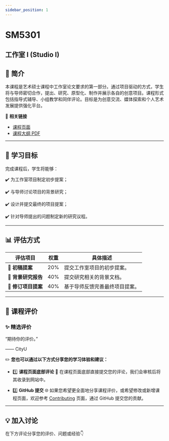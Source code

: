 ```yaml
---
sidebar_position: 1
---
```


# SM5301
## 工作室 I (Studio I)

## **📘 简介**
本课程是艺术硕士课程中工作室论文要求的第一部分。通过项目驱动的方式，学生将与导师密切合作，提出、研究、原型化、制作并展示各自的创意项目。课程形式包括指导式辅导、小组教学和同伴评论。目标是为创意交流、媒体探索和个人艺术发展提供强化平台。

🔗 **相关链接**
- [课程页面](https://www.cityu.edu.hk/catalogue/pg/202526/course/SM5301.htm)
- [课程大纲 PDF](https://www.cityu.edu.hk/catalogue/pg/202526/course/SM5301.pdf)

---

## **🎯 学习目标**

完成课程后，学生将能够：

✔️ 为工作室项目制定初步提案；

✔️ 与导师讨论项目的背景研究；

✔️ 设计并提交最终的项目提案；

✔️ 针对导师提出的问题制定新的研究议程。

---

## **📊 评估方式**

| **评估项目**          | **权重** | **具体描述**                                                                                       |
|----------------------|---------|---------------------------------------------------------------------------------------------------|
| **📂 初稿提案**        | 20%      | 提交工作室项目的初步提案。                                                                           |
| **📂 背景研究报告**    | 40%      | 提交研究相关的背景文档。                                                                             |
| **📂 修订项目提案**    | 40%      | 基于导师反馈完善最终项目提案。                                                                        |

---

## **💬 课程评价**

### ✨ **精选评价**
<div className={commentStyles.commentBox}>
    <p className={commentStyles.commentText}>
        “期待你的评价。”
    </p>
    <p className={commentStyles.commentAuthor}>—— CityU</p>
</div>

✏️ **您也可以通过以下方式分享您的学习体验和建议：**

- 1️⃣ **课程页面底部评论**
💬 在课程页面底部直接提交您的评论，我们会审核后将其收录到网站中。

- 2️⃣ **GitHub 提交**
🌐 如果您希望更全面地分享课程评价，或希望修改或新增课程页面，欢迎参考 [Contributing](/contributing) 页面，通过 GitHub 提交您的贡献。

---

## **💡 加入讨论**

在下方评论分享您的评价、问题或经验👇
<Utterances />